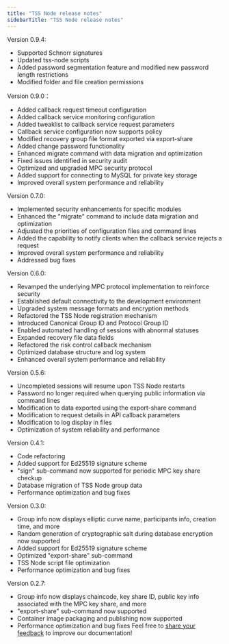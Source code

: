 ```yaml
---
title: "TSS Node release notes"
sidebarTitle: "TSS Node release notes"
---
```


Version 0.9.4:
- Supported Schnorr signatures
- Updated tss-node scripts
- Added password segmentation feature and modified new password length restrictions
- Modified folder and file creation permissions

Version 0.9.0：

- Added callback request timeout configuration
- Added callback service monitoring configuration
- Added tweaklist to callback service request parameters
- Callback service configuration now supports policy
- Modified recovery group file format exported via export-share
- Added change password functionality
- Enhanced migrate command with data migration and optimization
- Fixed issues identified in security audit
- Optimized and upgraded MPC security protocol
- Added support for connecting to MySQL for private key storage
- Improved overall system performance and reliability

Version 0.7.0:

- Implemented security enhancements for specific modules
- Enhanced the "migrate" command to include data migration and optimization
- Adjusted the priorities of configuration files and command lines
- Added the capability to notify clients when the callback service rejects a request
- Improved overall system performance and reliability
- Addressed bug fixes

Version 0.6.0:

- Revamped the underlying MPC protocol implementation to reinforce security
- Established default connectivity to the development environment
- Upgraded system message formats and encryption methods
- Refactored the TSS Node registration mechanism
- Introduced Canonical Group ID and Protocol Group ID
- Enabled automated handling of sessions with abnormal statuses
- Expanded recovery file data fields
- Refactored the risk control callback mechanism
- Optimized database structure and log system
- Enhanced overall system performance and reliability

Version 0.5.6:

- Uncompleted sessions will resume upon TSS Node restarts
- Password no longer required when querying public information via command lines
- Modification to data exported using the export-share command
- Modification to request details in API callback parameters
- Modification to log display in files
- Optimization of system reliability and performance

Version 0.4.1:

- Code refactoring
- Added support for Ed25519 signature scheme
- "sign" sub-command now supported for periodic MPC key share checkup
- Database migration of TSS Node group data
- Performance optimization and bug fixes

Version 0.3.0:

- Group info now displays elliptic curve name, participants info, creation time, and more
- Random generation of cryptographic salt during database encryption now supported
- Added support for Ed25519 signature scheme
- Optimized "export-share" sub-command 
- TSS Node script file optimization
- Performance optimization and bug fixes

Version 0.2.7:

- Group info now displays chaincode, key share ID, public key info associated with the MPC key share, and more
- "export-share" sub-command now supported 
- Container image packaging and publishing now supported
- Performance optimization and bug fixes
<Tip>Feel free to [share your feedback](https://forms.zohopublic.com/cobo/form/DocumentFeedbackForm/formperma/QvLOhxJv1_JMsJ-1dleZ8Itb_7rzN-LtgvsDdxosoVI?referrername=manuals) to improve our documentation!</Tip>